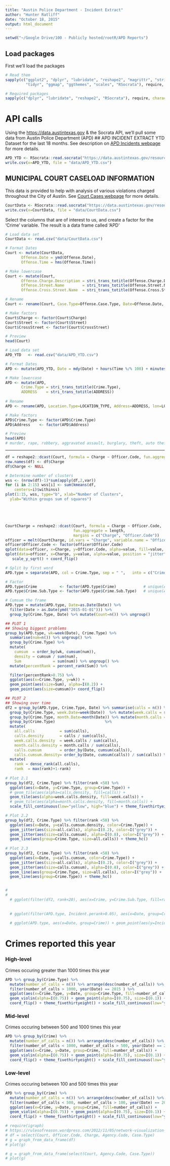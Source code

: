 ```yaml
---
title: "Austin Police Department - Incident Extract"
author: "Hunter Ratliff"
date: "October 18, 2015"
output: html_document
---
```

```r
setwd("~/Google Drive/100 - Publicly hosted/rootR/APD Reports")
```



## Load packages
First we'll load the packages   
   
```r

# Read them
sapply(c("ggplot2", "dplyr", "lubridate", "reshape2", "magrittr", "stringi", 
         "tidyr", "ggmap", "ggthemes", "scales", "RSocrata"), require, character.only=TRUE) 

# Required packages
sapply(c("dplyr", "lubridate", "reshape2", "RSocrata"), require, character.only=TRUE)  

```

# API calls
Using the <https://data.austintexas.gov> & the Socrata API, we'll pull some data from Austin Police Department (APD)
## APD INCIDENT EXTRACT YTD 
Dataset for the last 18 months. See description on [APD Incidents webpage](https://data.austintexas.gov/Public-Safety/APD-Incident-Extract-YTD/b4y9-5x39) for more details.
```r
APD_YTD <- RSocrata::read.socrata("https://data.austintexas.gov/resource/b4y9-5x39.csv")
write.csv(x=APD_YTD, file = "data/APD_YTD.csv")
```


## MUNICIPAL COURT CASELOAD INFORMATION
This data is provided to help with analysis of various violations charged throughout the City of Austin. See [Court Cases webpage](https://data.austintexas.gov/Public-Safety/Municipal-Court-Caseload-Information-Dataset-remov/8jyt-x94k) for more details.
```r
CourtData <- RSocrata::read.socrata("https://data.austintexas.gov/resource/8jyt-x94k.csv")
write.csv(x=CourtData, file = "data/CourtData.csv")
```



Select the columns that are of interest to us, and create a factor for the 'Crime' variable. The result is a data frame called 'APD'
```r
# Load data set
CourtData <- read.csv("data/CourtData.csv")

# Format Dates
Court <- mutate(CourtData, 
       Offense.Date = ymd(Offense.Date),
       Offense.Time = hms(Offense.Time))

# Make lowercase
Court <- mutate(Court,
       Offense.Charge.Description = stri_trans_totitle(Offense.Charge.Description),
       Offense.Street.Name        = stri_trans_totitle(Offense.Street.Name),
       Offense.Cross.Street.Name  = stri_trans_totitle(Offense.Cross.Street.Name))

# Rename
Court <- rename(Court, Case.Type=Offense.Case.Type, Date=Offense.Date, Time=Offense.Time, Charge=Offense.Charge.Description, Street=Offense.Street.Name, CrossStreet=Offense.Cross.Street.Name)

# Make factors
Court$Charge <- factor(Court$Charge)
Court$Street <- factor(Court$Street)
Court$CrossStreet <- factor(Court$CrossStreet)

# Preview
head(Court)
```


```r
# Load data set
APD_YTD   <- read.csv("data/APD_YTD.csv")

# Format Dates
APD <- mutate(APD_YTD, Date = mdy(Date) + hours(Time %/% 100) + minutes(Time-((Time %/% 100)*100)))

# Make lowercase
APD <- mutate(APD,
       Crime.Type = stri_trans_totitle(Crime.Type),
       ADDRESS    = stri_trans_totitle(ADDRESS))
    
# Rename
APD <- rename(APD, Location.Type=LOCATION_TYPE, Address=ADDRESS, lon=LONGITUDE, lat=LATITUDE, IRN=Incident.Report.Number)   

# Make factors
APD$Crime.Type <- factor(APD$Crime.Type)
APD$Address    <- factor(APD$Address)

# Preview
head(APD)
# murder, rape, robbery, aggravated assault, burglary, theft, auto theft, and arson
```


---
   
```r
df = reshape2::dcast(Court, formula = Charge ~ Officer.Code, fun.aggregate = length)
row.names(df) <- df$Charge
df$Charge <- NULL

# Determine number of clusters
wss <- (nrow(df)-1)*sum(apply(df,2,var))
for (i in 2:15) wss[i] <- sum(kmeans(df, 
  	centers=i)$withinss)
plot(1:15, wss, type="b", xlab="Number of Clusters",
  ylab="Within groups sum of squares")





CourtCharge = reshape2::dcast(Court, formula = Charge ~ Officer.Code, 
                              fun.aggregate = length, 
                              margins = c("Charge", "Officer.Code"))
officer = melt(CourtCharge, id.vars = "Charge", variable.name = "Officer.Code") %>% filter(value>0, value < 1e+05 )
officer$Officer.Code <- factor(officer$Officer.Code)
qplot(data=officer, x=Charge, y=Officer.Code, alpha=value, fill=value, geom="tile")
qplot(data=officer, x=Charge, y=value, alpha=value, position = "jitter") + #fill=Officer.Code) 
   scale_y_sqrt() + coord_flip() 

```


```r
# Split by first word
APD.type = separate(APD, col = Crime.Type, sep = " ",   into = c("Crime", "Crime.Sub.Type"), fill = "right", extra="merge", remove = FALSE)

# Factor
APD.type$Crime          <- factor(APD.type$Crime)            # unique(APD.type$Crime)
APD.type$Crime.Sub.Type <- factor(APD.type$Crime.Sub.Type)   # unique(APD.type$Crime.Sub.Type)

# Cumsum the frame
APD.type = mutate(APD.type, Date=as.Date(Date)) %>%
  filter(Date > as.Date(ymd("2015-01-01"))) %>%
  group_by(Crime.Type, Date) %>% mutate(Count=n()) %>% ungroup()

## PLOT 1
## Showing biggest problems
group_by(APD.type, wk=week(Date), Crime.Type) %>%
  summarise(num=n()) %>% ungroup() %>%
  group_by(Crime.Type) %>% 
  mutate(
    cumsum  = order_by(wk, cumsum(num)),
    density = cumsum / sum(num),
    Sum              = sum(num)) %>% ungroup() %>%
  mutate(percentRank = percent_rank(Sum)) %>%

  filter(percentRank>0.75) %>%
  ggplot(aes(x=Crime.Type, y=wk)) + 
  geom_point(aes(size=Sum), alpha=I(0.2)) +
  geom_point(aes(size=cumsum))+ coord_flip()

## PLOT 2
## Showing over time
df2 = group_by(APD.type, Crime.Type, Date) %>% summarise(calls = n()) %>%
  group_by(Crime.Type, week.Date=week(Date))  %>% mutate(week.calls = sum(calls)) %>% ungroup() %>%
  group_by(Crime.Type, month.Date=month(Date)) %>% mutate(month.calls = sum(calls)) %>% ungroup() %>%
  group_by(Crime.Type)                      %>% 
  mutate(
    all.calls           = sum(calls),
    calls.density       = calls / sum(calls),
    week.calls.density  = week.calls / sum(calls),
    month.calls.density = month.calls / sum(calls),
    calls.cumsum        = order_by(Date, cumsum(calls)),
    calls.cumsum.density= order_by(Date, cumsum(calls)) / sum(calls)) %>% ungroup() %>%
  mutate(
    rank = dense_rank(all.calls),
    rank  = max(rank)+1-rank)
  
# Plot 2.1
group_by(df2, Crime.Type) %>% filter(rank <50) %>% 
  ggplot(aes(x=Date, y=Crime.Type, group=Crime.Type)) +
  # geom_tile(aes(alpha=calls.density, fill=calls)) + 
  geom_tile(aes(alpha=week.calls.density, fill=week.calls)) +
  # geom_tile(aes(alpha=month.calls.density, fill=month.calls)) +
  scale_fill_continuous(low="yellow", high="blue") + theme_fivethirtyeight()

# Plot 2.2
group_by(df2, Crime.Type) %>% filter(rank <50) %>% 
  ggplot(aes(x=Date, y=calls.cumsum.density, color=Crime.Type)) + 
  geom_jitter(aes(size=all.calls), alpha=I(0.2), color=I("grey")) +
  geom_jitter(aes(size=calls.cumsum), alpha=I(0.8), color=I("grey")) +
  geom_line(aes(group=Crime.Type, size=all.calls)) + theme_hc()
  
# Plot 2.3
group_by(df2, Crime.Type) %>% filter(rank <50) %>% 
  ggplot(aes(x=Date, y=calls.cumsum, color=Crime.Type)) + 
  geom_jitter(aes(size=all.calls), alpha=I(0.2), color=I("grey")) +
  geom_jitter(aes(size=calls.cumsum), alpha=I(0.8), color=I("grey")) +
  geom_line(aes(group=Crime.Type, size=all.calls), color=I("grey")) + 
  geom_line(aes(group=Crime.Type)) + theme_hc()


#   
#   
  # ggplot(filter(df2, rank<20), aes(x=Crime, y=Crime.Sub.Type, fill=rank)) + geom_text(aes(label=Crime.Type, alpha=Incident.perank)) + coord_flip()
  
  
  # ggplot(filter(APD.type, Incident.perank>0.05), aes(x=Date, group=Crime, color=Crime)) + geom_point(aes(y=Incident.density), alpha=I(0.1)) + geom_line(aes(y=Incident.density), alpha=I(0.2)) #+ theme_economist_white()
  
  # ggplot(APD.type, aes(x=Date, group=Crime)) + geom_point(aes(y=Incident.cumsum, color=Crime), alpha=I(0.1)) + geom_line(aes(y=Incident.cumsum, color=Crime), alpha=I(0.2)) + geom_text(aes(x=max(Date), y=max(Incident.cumsum), label=Crime)) + theme_economist_white()
```
# Crimes reported this year

### High-level
Crimes occuring greater than 1000 times this year   
```r
APD %>% group_by(Crime.Type) %>% 
  mutate(number_of_calls = n()) %>% arrange(desc(number_of_calls)) %>%
  filter(number_of_calls > 1000, year(Date) == 2015 ) %>%
  ggplot(aes(x=Crime.Type, y=Date, group=Crime.Type, fill=number_of_calls)) + 
  geom_violin(alpha=I(0.75)) + geom_point(alpha=I(0.75), size=I(0.1)) + 
  coord_flip() + theme_fivethirtyeight() + scale_fill_continuous(low="yellow", high = "red")

```

### Mid-level
Crimes occuring between 500 and 1000 times this year   
```r
APD %>% group_by(Crime) %>% 
  mutate(number_of_calls = n()) %>% arrange(desc(number_of_calls)) %>%
  filter(number_of_calls < 1000, number_of_calls > 500, year(Date) == 2015 ) %>%
  ggplot(aes(x=Crime, y=Date, group=Crime, fill=number_of_calls)) + 
  geom_violin(alpha=I(0.75)) + geom_point(alpha=I(0.75), size=I(0.1)) + 
  coord_flip() + theme_fivethirtyeight() + scale_fill_continuous(low="yellow", high = "red")

```

### Low-level
Crimes occuring between 100 and 500 times this year   
```r
APD %>% group_by(Crime) %>% 
  mutate(number_of_calls = n()) %>% arrange(desc(number_of_calls)) %>%
  filter(number_of_calls < 500, number_of_calls > 100, year(Date) == 2015 ) %>%
  ggplot(aes(x=Crime, y=Date, group=Crime, fill=number_of_calls)) + 
  geom_violin(alpha=I(0.75)) + geom_point(alpha=I(0.75), size=I(0.1)) + 
  coord_flip() + theme_fivethirtyeight() + scale_fill_continuous(low="yellow", high = "red")

```


```r
# require(igraph)
# https://rulesofreason.wordpress.com/2012/11/05/network-visualization-in-r-with-the-igraph-package/
# df = select(Court, Officer.Code, Charge, Agency.Code, Case.Type)
# g = graph_from_data_frame(df)
# plot(g)

# g = graph_from_data_frame(select(Court, Agency.Code, Case.Type))
# plot(g)
```
